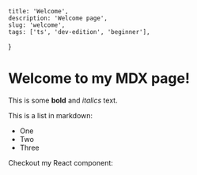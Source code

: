 	title: 'Welcome',
	description: 'Welcome page',
	slug: 'welcome',
	tags: ['ts', 'dev-edition', 'beginner'],
}

# Welcome to my MDX page!

This is some **bold** and _italics_ text.

This is a list in markdown:

- One
- Two
- Three

Checkout my React component:
